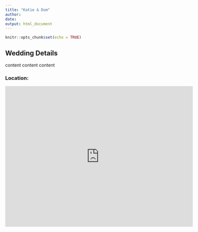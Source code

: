 ```yaml
---
title: "Katie & Dom"
author:
date:
output: html_document
---
```


```r
knitr::opts_chunk$set(echo = TRUE)
```

## Wedding Details

content content content

### Location:

<iframe src="https://www.google.com/maps/embed?pb=!1m18!1m12!1m3!1d7513.021816995732!2d-72.66483467213355!3d44.476164329453944!2m3!1f0!2f0!3f0!3m2!1i1024!2i768!4f13.1!3m3!1m2!1s0x4cb5964027c46b45%3A0x62eb5603b605f225!2s585%20Westview%20Heights%20Dr%2C%20Stowe%2C%20VT%2005672!5e0!3m2!1sen!2sus!4v1634227316240!5m2!1sen!2sus" width="600" height="450" style="border:0;" allowfullscreen="" loading="lazy"></iframe>


